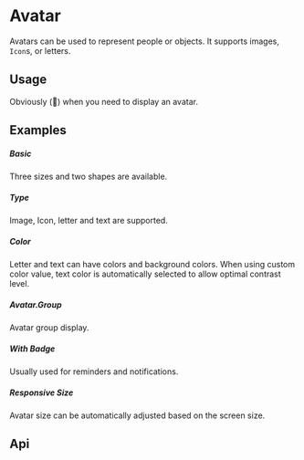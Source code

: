 
<Meta of={KitAvatarStories} />

# Avatar

Avatars can be used to represent people or objects. It supports images, `Icon`s, or letters.

## Usage

Obviously (🤭) when you need to display an avatar.

## Examples

##### Basic

Three sizes and two shapes are available.

<CustomCanvas content={Exemples.Basic} source={Sources.Basic} id="avatar-basic" />

##### Type

Image, Icon, letter and text are supported.

<CustomCanvas content={Exemples.Type} source={Sources.Type} id="avatar-type" />

##### Color

Letter and text can have colors and background colors.
When using custom color value, text color is automatically selected to allow optimal contrast level.

<CustomCanvas content={Exemples.Color} source={Sources.Color} id="avatar-color" />

##### Avatar.Group

Avatar group display.

<CustomCanvas content={Exemples.Group} source={Sources.Group} id="avatar-group" />

##### With Badge

Usually used for reminders and notifications.

<CustomCanvas content={Exemples.Badge} source={Sources.Badge} id="avatar-badge" />

##### Responsive Size

Avatar size can be automatically adjusted based on the screen size.

<CustomCanvas content={Exemples.Responsive} source={Sources.Responsive} id="avatar-responsive" />

## Api

<Canvas of={KitAvatarStories.Api} />

<Controls of={KitAvatarStories.Api} />
